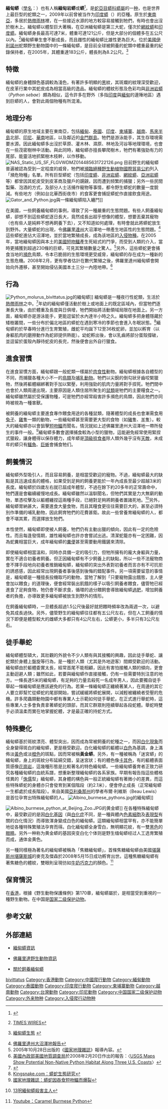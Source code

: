 {{noteTA|G1=U}}
{{redirect2|蟒|相近的含义|蟒蛇}}
{{Speciesbox
| image = Python molurus bivittatus python molure 13.JPG
| image_width = 260px
| status = LC
| status_system = iucn3.1
| status_ref = <ref name = iucn>{{IUCN|id=193451 |title=''Python bivittatus'' |assessors=Stuart, B., Nguyen, T.Q., Thy, N., Grismer, L., Chan-Ard, T., Iskandar, D., Golynsky, E. & Lau, M.W.N. |version=2020.1|year=2012 |accessdate=2 September 2011}} 数据库資料包含說明此物種被編入易危級別的原因</ref>
| taxon = Python bivittatus
| authority = [[Kuhl|Kuhl]], 1820
| range_map = Python bivittatus Area.svg
| range_map_caption = 缅甸蟒的原生分布地區
| synonyms = *''Python molurus bivittatus''<br>{{small|(Kuhl, 1820)}}
}}
'''緬甸蟒'''（[[學名|學名]]：{{lang|la|''Python bivittatus''}}）也有人稱'''緬甸岩蟒'''或'''蟒'''<ref>{{cite journal |last1=Kai |first1=Wang |last2=Jinlong |first2=Ren |last3=Hongman |first3=Chen |last4=Zhitong |first4=Lyu |last5=Xianguang |first5=Guo |last6=Ke |first6=Jiang |last7=Jinmin |first7=Chen |last8=Jiatang |first8=Li |last9=Peng |first9=Guo |last10=Yingyong |first10=Wang |last11=Jing |first11=Che |title=The updated checklists of amphibians and reptiles of China |journal=Biodiversity Science |date=2020-02-20 |volume=28 |issue=2 |pages=189 |doi=10.17520/biods.2019238}}</ref>，是[[蛇亞目|蛇亞目]][[蟒科|蟒科]][[蟒屬|蟒屬]]的一[[种|种]]，也是世界上最巨型的蛇類之一，2009年以前曾被当作为[[印度蟒|印度蟒]]（{{lang|la|''Python molurus''}}）的亞種。原生於[[東南亞|東南亞]]，多居於[[熱帶雨林|熱帶雨林]]裡，在一些接近水源的地方較容易接觸到牠們，有時也會出沒於樹木上。緬甸蟒以體型巨大著稱，在亞洲緬甸蟒是第三大蛇，僅次於[[網紋蟒|網紋蟒]]和[[印度蟒|印度蟒]]。緬甸蟒身長最高可達7米，體重可達121公斤，但是大部分的個體多在五公尺以內。<ref>{{en}}[http://www.sptimes.com/2006/06/27/State/22_foot_Burmese_pytho.shtml TIMES WIRES]</ref>緬甸蟒畢生會不斷成長，而且雌性的緬甸蟒比雄性更為巨大。位於[[美國|美國]][[伊利諾州|伊利諾州]]蛇類野生動物園中的一條緬甸蟒，是目前全球被飼養的蛇類中體重最重的紀錄保持者，在2005年，其體重達183公斤，體長則為8.2公尺。<ref>{{en}}[http://animals.nationalgeographic.com/animals/reptiles/burmese-python.html 緬甸蟒生態] {{Wayback|url=http://animals.nationalgeographic.com/animals/reptiles/burmese-python.html |date=20080208111527 }}</ref>

==特徵==
緬甸蟒的身體顏色基調較為淺色，有著許多明顯的[[黑|黑]]紋，其斑斕的紋理深受歡迎，在皮革行業中其蛇皮成為相當高級的逸品。緬甸蟒的體紋形態及色彩均與[[非洲岩蟒|非洲岩蟒]]（''Python sebae''）頗為相似，這令許多在野外（多指[[印度|印度]]與[[緬甸|緬甸]]的邊陲地區）遇到巨蟒的人，會對此兩個物種有所混淆。

==地理分布==
緬甸蟒的原生地域主要在東南亞，包括[[緬甸|緬甸]]、[[泰國|泰國]]、[[印度|印度]]、[[柬埔寨|柬埔寨]]、[[越南|越南]]、[[馬來半島|馬來半島]]北部、[[印尼|印尼]]、[[華南|華南]]地區，以及鄰近的[[金門群島|金門群島]]。牠們是游泳能手，其生存環境需要水源。因此緬甸蟒多出沒於草原、灌木林、濕原、林地及河谷等地理環境，也會在一些茂密樹林中活動。與此同時，緬甸蟒亦擅長攀爬樹木，牠們有著強勁有力的尾部，能靈活地抓緊樹木枝幹，以作移動。
[[Image:NAS_Static_US_SF_FLGVWDMZ014485631722126.png|thumb]]
目前野生的緬甸蟒普遍被認為受到一定程度的威脅，牠們被[[瀕臨絕種野生動植物國際貿易公約|瀕臨絕種野生動植物國際貿易公約]]列入「瀕危物種」名單。所有巨型蟒蛇（包括[[印度蟒|印度蟒]]、[[非洲岩蟒|非洲岩蟒]]、[[網紋蟒|網紋蟒]]、[[亞洲岩蟒|亞洲岩蟒]]等）都曾因其蛇皮受到皮革商及獵戶的覬覦，因而遭到频繁的捕獵；另外一些民間製藥、泡酒的方式，及部分人士活捕作寵物等事情，都令野生蟒蛇的數量一度銳減。有些地方（例如台北華西街夜市）的食客更會捕捉蟒蛇作直接飲食用途。
[[Image:Gator_and_Python.jpg|thumb]]與一條緬甸蟒陷入纏鬥]]

在美國，一些飼養緬甸蟒的事例，導致了另一種嚴重的生態問題。有些人飼養緬甸蟒，卻想不到這些蟒蛇逐日長大，竟然成長出超乎想像的體型，想要丟棄其寵物（也有些人是純粹不想再飼養下去），又不知道如何處理，有時會就此將蟒蛇放生到野外。大量蟒蛇的出現，令[[佛羅里達州|佛羅里達州]]大沼澤地一帶產生地區性的生態問題。<ref>[http://myfwc.com/critters/exotics/SpeciesNumberResults.asp?SPPNO=46 佛羅里達州大沼澤地報告]</ref>這些蟒蛇進佔大沼澤地，並於當地繁殖成長，成為该地區的[[入侵物種|入侵物種]]。在2005年，當地緬甸蟒因與本土的[[美國短吻鱷|美國短吻鱷]]產生死結式的鬥爭，而受到人類的介入，當時更捕獲到超過230條的巨蟒，可見其繁殖數量之驚人。<ref>2005年10月28日出版的《[[國家地理雜誌|國家地理雜誌]]》報導內容。</ref>另外，這些蟒蛇更會捕食当地的[[瀕危物種|瀕危]]鳥類，令本已脆弱的生態環境更受威脅，緬甸蟒的存在成为一種新的生態危機。2008年2月，更有學者估計在數代繁殖之後，佛羅里達州緬甸蟒會開始向外遷移，甚至開始侵佔美國本土三分一內陸地帶。<ref name="USGS">[[美國內政部|美國內政部]][[美國地質調查局|美國地質調查局]]於2008年2月20日作出的報告：〈[http://www.usgs.gov/newsroom/article.asp?ID=1875 USGS Maps Show Potential Non-Native Python Habitat Along Three U.S. Coasts]〉</ref>

==行為==
[[Image:Python_molurus_bivittatus.jpg|thumb]]的緬甸蟒]]
緬甸蟒是一種夜行性蛇類，生活於[[熱帶雨林|熱帶雨林]]之中。<ref name="Burmese Python">{{Cite web|url=http://digimorph.org/specimens/Python_molurus/|title=Python molurus, Burmese Python|accessdate=2007-07-25|publisher=Digital Morphology|year=2003|author=Dr. Susan Evans|work=The deep Scaly Project}}</ref>年幼的緬甸蟒僅活動於樹上或地面上的既定區域內，但當牠們逐漸長大後，由於體重及長度與日俱增，牠們開始將活動領域局限在地面上。另一方面，緬甸蟒亦是游泳能手，更能逗留於水內達半小時之久。緬甸蟒多把身體隱藏於矮樹叢間，一些分布於偏北地區的蟒蛇在遇到寒冷的季節也會進入冬眠狀態。<ref>[http://www.kingsnake.com/articles/Glossary.html Kingsnake.com：蟒蛇生態研究]</ref>緬甸蟒約於早春時分進行生育繁殖，雌蛇平均誕下12至36枚蛇卵，並加以孵育（以身軀肌肉的磨擦動作為蛇卵提供熱能）。幼蛇孵出後，會以乳齒將部分蛋殼撐破，並逗留於蛋殼內靜待蛇皮的長完，然後便會出外自行獵食。

==進食習慣==
在進食習慣方面，緬甸蟒跟一般蛇類一樣屬於[[肉食性|肉食性]]動物。緬甸蟒根據各自體型的不同，而捕獵各種大小不一的[[鳥類|鳥類]]及[[哺乳動物|哺乳動物]]。牠們以尖銳的倒勾狀牙齒咬緊獵物，然後將軀體綑綁著對手加以緊壓，利用強勁的肌肉力量將對手捏死。牠們間中也會於人類周邊出現，主要原因是人類住居所聚生的[[鼠類|鼠類]]是牠們的主要糧食之一。緬甸蟒雖然屬於受保護物種，可是牠們亦經常殺害許多瀕危的鳥類，因此牠們亦同時被視為一種害獸。

被飼養的緬甸蟒主要進食專作餵食用途的各種鼠類，隨著體型的成長也會漸需食用[[兔子|兔子]]、[[雞|雞]]隻一類的動物，一些緬甸蟒甚至需要更大型的食物（如[[豬|豬]]隻、[[羊|羊]]隻）。較大的緬甸蟒亦以會狙擊[[短吻鱷|短吻鱷]]而聞名，情況就如上述佛羅里達州大沼澤地一帶所發生的事件一般。<ref>[http://news.nationalgeographic.com/news/2005/10/1006_051006_pythoneatsgator.html 國家地理雜誌：蟒蛇因吞食短吻鱷而爆裂]</ref>緬甸蟒多數會選擇捕食較為小型的獵物，這能避免經常使用緊捏式獵殺，讓身體得以保存體力，成年蟒是[[頂級掠食者|頂級掠食者]]除人類外幾乎沒有[[天敵|天敵]]，未成年的蟒只有[[鱷魚|鱷魚]]、[[巨蜥|巨蜥]]會捕食牠们。

==飼養情況==
緬甸蟒外型吸引人，而且容易飼養，是相當受歡迎的寵物。不過，緬甸蟒最大的缺點是其迅速成長的體格，如果受到足夠的飼養更能於一年內成長至最少超越3米的長度。緬甸蟒於四歲左右就已屆成年體型，不過在餘下約20多年的正常壽命中，牠們還是會繼續緩慢地成長。緬甸蟒雖然以溫馴聞名，但牠們其實是力大無窮的動物，單憑咬擊及以軀體纏捏這兩種手段，已絕對足夠將飼養者置諸死地。<ref>{{en}}[http://www.anapsid.org/coloburm.html 13呎緬甸蟒殺害主人]</ref>另外，緬甸蟒胃納甚大，需要進食大量食物，而且其糧食更往往需要巨大的，甚至必須特別作準備的哺乳動物，因此飼育牠們的花費甚鉅。故此一些曾養育緬甸蟒的人，都會不堪其累，而選擇放生牠們。

本性使然，緬甸蟒即使被人飼養，牠們仍有主動出獵的傾向，因此有一定的危險性。而且每逢發情期，雄性緬甸蟒也許亦會嘗試出逃。清潔蛇籠亦有一定困難，因為蛇糞相當巨大，成年緬甸蟒的[[糞便|糞便]]甚至需要動用鐵鏟來清除。

即使緬甸蟒相當溫和，同時亦具備一定的吸引力，但牠所擁有的龐大身軀與力量，實在不適合初養者飼養。但正因緬甸蟒有不少飼養上的缺點，所以一些不法寵物商會不擇手段地向初養者推銷緬甸蟒，緬甸蟒的突出外表對初養者而言亦有不可抗拒的誘惑感，因此經常出現飼養者事後感到後悔的錯配事件。另一項需要留意的事情是，緬甸蟒是一種擅長投機取巧的動物，當牠了解到「只要寵物露出餓態，主人便會加以餵食」的道理後，便會經常裝出飢餓的樣子以吸引飼養者餵食，儘管牠已經進食了足夠食物，牠仍會不斷求食，循環的過分餵飼會導致緬甸蟒[[肥胖症|過肥]]，增加飼養者的負擔，亦導致更多緬甸蟒被放生到野外的情形。

在飼養緬甸蟒時，一旦體長超過1.5公尺後最好就把餵時頻率改為兩週一次，以避免其成長過快。另外，儘管野生的緬甸蟒往往都有五公尺左右，但在人工飼養的情況下即便是體型較大的雌蟒大多都只有4公尺左右，公蟒更小，多半只有3公尺左右。

==徒手舉蛇==
緬甸蟒體型碩大，其壯觀的外貌令不少人類有與其接觸的興趣，因此徒手舉蛇、讓蛇類於身體上盤旋等行為，是一種於人類（尤其是外地遊客）間頗受歡迎的活動。緬甸蟒由於軀體委實太長，經常首尾不能相顧，因此有害怕接觸人類的傾向，更會主動迴避人類；雖然如此，若要與緬甸蟒作直接接觸，仍有一些需要特別注意的地方。一條長達5米的緬甸蟒，有足夠的力量去殺死一名成年男人，因此要獨自徒手舉起一條緬甸蟒是應該避免的行為。若果一條緬甸蟒正纏繞著某人，在周邊的其它人要立即幫忙從蟒蛇的尾部開始，嘗試緩緩將蟒蛇展開，以減輕被纏繞者受壓的危機。許多爬蟲類動物園中都有專業人士示範如何徒手舉蛇，在正式進行舉蛇時，這些專業人士多會負責拿著蟒蛇的頭部，而其它群眾則陸續舉起各段蛇體。舉蛇時雙手必須溫柔而實在地掌握蛇體，才是最正確的持蛇方式。

==特殊變化==
緬甸蟒基於斑紋漂亮、體型突出，因而成為常被飼養的蛇種之一，而因[[白化症|白化現象]]而全身變得斑白的緬甸蟒，更是極受歡迎。白化緬甸蟒的軀體以[[白色|白色]]為基調，身上滿佈淡[[黃色|黃色]]或淡[[橙色|橙色]]的斑點，因而常被稱'''黃金蟒'''。另外，有一種被稱為「迷宮蟒」的緬甸蟒，身上的斑紋分布延綿交錯，呈迷宮狀；有的體色像[[卡其色|卡其色]]，有的軀體表面質感像[[花崗岩|花崗岩]]，這幾種形態是比較著名的特色緬甸蟒。一些緬甸蟒養育者正致力研究各種緬甸蟒的血統系譜，想重新整理緬甸蟒的各系家族。早期有報告指這些體格怪異的「[[侏儒|侏儒]]型」緬甸蟒，其身體的構色與一般正統緬甸蟒有著微小的差異，而這些特殊蟒蛇的身體亦只會發育到某個階段（約2.1米），便會停止成長（正常緬甸蟒一生都處於成長階段）。來自美國[[亞利桑那州|亞利桑那州]]的學者布爾·利維斯（Beau Lewis）是首位孕育出特殊緬甸蟒的人。
[[Image:Albino_burmese_pythons.jpg|thumb]]的緬甸蟒]]

[[File:Albino_burmese_python_at_Beijing_Zoo.JPG|thumb]]的黄金蟒]]
在各種特殊緬甸蟒中，最受歡迎的是因[[白化基因|白化基因]]（與[[白化症|白化症]]不同，是一種與體內[[色素細胞|色素細胞]]及[[表現型|表現型]]有關的白化情況）而導致渾身變成白色的緬甸蟒。這類緬甸蟒相當罕有，亦不能簡單地從各種特殊繁殖法孕育而得。白化緬甸蟒全身雪白，無明顯花紋，有一雙[[黑色|黑色]]的[[眼睛|眼睛]]。另外一种称为黄金蟒的基因突变白化个体则是野生缅甸蟒经过人工选育繁殖而成，通体金黄色。

另一種同樣極為著名的緬甸蟒被稱為「焦糖緬甸蟒」，首條焦糖緬甸蟒由美國[[堪薩斯州|堪薩斯州]][[堪薩斯城_(密蘇里州)|堪薩斯城]]的麥克及傑森於2008年5月15日成功孵育出世。這種焦糖緬甸蟒有著焦糖色的體紋，雙眼則呈現彷如[[牛奶|牛奶]][[巧克力|巧克力]]的顏色。<ref>[http://hk.youtube.com/watch?v=wO_4KSBL0mA Youtube：Caramel Burmese Python]</ref>

==保育情況==
在[[香港|香港]]，根據《野生動物保護條例》第170章，緬甸蟒屬於{{tsl|en|List of protected species in Hong Kong|香港受保護物種|受保護物種}}，是相當受到重視的一種野生動物。在中国是[[国家二级保护动物|国家二级保护动物]]。

==参考文献==
{{reflist}}

==外部連結==
{{wikispecies|Python molurus bivittatus}}
*{{en}}[https://web.archive.org/web/20090110143441/http://www.exotic-pets.eu/snakes/burmese-python.php 緬甸蟒資訊]
*{{en}}[http://myfwc.com/WILDLIFEHABITATS/Nonnative_BurmesePython_More.htm 佛羅里達野生動物資訊]
*{{en}}[https://web.archive.org/web/20090306214402/http://www.kenazfilan.com/burmcare/intro.html 關於飼養緬甸蟒]
{{Taxonbar|from=Q2716137}}

[[Category:蟒属|bivittatus]]
[[Category:香港動物|Category:香港動物]]
[[Category:中國爬行動物|Category:中國爬行動物]]
[[Category:緬甸動物|Category:緬甸動物]]
[[Category:泰國動物|Category:泰國動物]]
[[Category:印度爬行動物|Category:印度爬行動物]]
[[Category:柬埔寨動物|Category:柬埔寨動物]]
[[Category:越南動物|Category:越南動物]]
[[Category:台灣動物|Category:台灣動物]]
[[Category:印尼動物|Category:印尼動物]]
[[Category:中国国家二级保护动物|Category:中国国家二级保护动物]]
[[Category:外来物种|Category:外来物种]]
[[Category:入侵爬行动物种|Category:入侵爬行动物种]]
